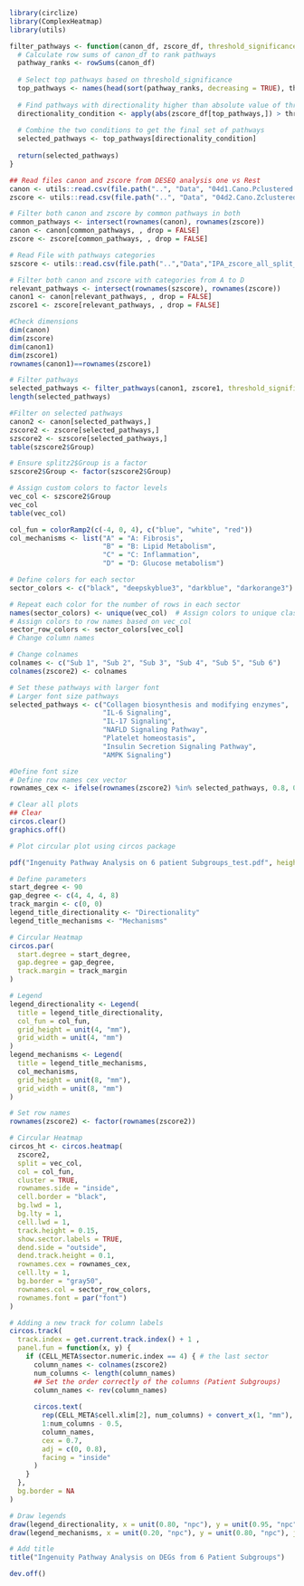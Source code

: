 ```r
library(circlize)
library(ComplexHeatmap)
library(utils)
```



```r
filter_pathways <- function(canon_df, zscore_df, threshold_significance = 100, threshold_directionality = 0.5) {
  # Calculate row sums of canon_df to rank pathways
  pathway_ranks <- rowSums(canon_df)
  
  # Select top pathways based on threshold_significance
  top_pathways <- names(head(sort(pathway_ranks, decreasing = TRUE), threshold_significance))
  
  # Find pathways with directionality higher than absolute value of threshold_directionality in zscore_df
  directionality_condition <- apply(abs(zscore_df[top_pathways,]) > threshold_directionality, 1, any, na.rm = TRUE)
  
  # Combine the two conditions to get the final set of pathways
  selected_pathways <- top_pathways[directionality_condition]
  
  return(selected_pathways)
}

```




```r
## Read files canon and zscore from DESEQ analysis one vs Rest
canon <- utils::read.csv(file.path("..", "Data", "04d1.Cano.Pclustered.6comps.csv"), row.names = 1, header = TRUE, sep = ",")
zscore <- utils::read.csv(file.path("..", "Data", "04d2.Cano.Zclustered.6comps.csv"),  row.names = 1, header = TRUE, sep = ",")
```


```r
# Filter both canon and zscore by common pathways in both
common_pathways <- intersect(rownames(canon), rownames(zscore))
canon <- canon[common_pathways, , drop = FALSE]
zscore <- zscore[common_pathways, , drop = FALSE]
```

```r
# Read File with pathways categories
szscore <- utils::read.csv(file.path("..","Data","IPA_zscore_all_split_A_D.csv"), row.names = 1, header = TRUE, sep = ",")
```

```r
# Filter both canon and zscore with categories from A to D
relevant_pathways <- intersect(rownames(szscore), rownames(zscore))
canon1 <- canon[relevant_pathways, , drop = FALSE]
zscore1 <- zscore[relevant_pathways, , drop = FALSE]
```

```r
#Check dimensions
dim(canon)
dim(zscore)
dim(canon1)
dim(zscore1)
rownames(canon1)==rownames(zscore1)
```

```r
# Filter pathways
selected_pathways <- filter_pathways(canon1, zscore1, threshold_significance = 90, threshold_directionality = 0.5)
length(selected_pathways)
```


```r
#Filter on selected pathways
canon2 <- canon[selected_pathways,]
zscore2 <- zscore[selected_pathways,]
szscore2 <- szscore[selected_pathways,]
table(szscore2$Group)
```

```r
# Ensure splitz2$Group is a factor
szscore2$Group <- factor(szscore2$Group)
```

```r
# Assign custom colors to factor levels
vec_col <- szscore2$Group
vec_col
table(vec_col)
```

```r
col_fun = colorRamp2(c(-4, 0, 4), c("blue", "white", "red"))
col_mechanisms <- list("A" = "A: Fibrosis",
                       "B" = "B: Lipid Metabolism",
                       "C" = "C: Inflammation",
                       "D" = "D: Glucose metabolism")
```


```r
# Define colors for each sector
sector_colors <- c("black", "deepskyblue3", "darkblue", "darkorange3")
```

```r
# Repeat each color for the number of rows in each sector
names(sector_colors) <- unique(vec_col)  # Assign colors to unique classes
# Assign colors to row names based on vec_col
sector_row_colors <- sector_colors[vec_col]
# Change column names
```

```r
# Change colnames
colnames <- c("Sub 1", "Sub 2", "Sub 3", "Sub 4", "Sub 5", "Sub 6")
colnames(zscore2) <- colnames
```

```r
# Set these pathways with larger font
# Larger font size pathways
selected_pathways <- c("Collagen biosynthesis and modifying enzymes",
                       "IL-6 Signaling",
                       "IL-17 Signaling",
                       "NAFLD Signaling Pathway",
                       "Platelet homeostasis",
                       "Insulin Secretion Signaling Pathway",
                       "AMPK Signaling")
```


```r
#Define font size
# Define row names cex vector
rownames_cex <- ifelse(rownames(zscore2) %in% selected_pathways, 0.8, 0.53)
```


```r
# Clear all plots
## Clear
circos.clear()
graphics.off()
```


```r
# Plot circular plot using circos package

pdf("Ingenuity Pathway Analysis on 6 patient Subgroups_test.pdf", height = 9, width = 12)

# Define parameters
start_degree <- 90
gap_degree <- c(4, 4, 4, 8)
track_margin <- c(0, 0)
legend_title_directionality <- "Directionality"
legend_title_mechanisms <- "Mechanisms"

# Circular Heatmap
circos.par(
  start.degree = start_degree,
  gap.degree = gap_degree,
  track.margin = track_margin
)

# Legend
legend_directionality <- Legend(
  title = legend_title_directionality,
  col_fun = col_fun,
  grid_height = unit(4, "mm"),
  grid_width = unit(4, "mm")
)
legend_mechanisms <- Legend(
  title = legend_title_mechanisms,
  col_mechanisms,
  grid_height = unit(8, "mm"),
  grid_width = unit(8, "mm")
)

# Set row names
rownames(zscore2) <- factor(rownames(zscore2))

# Circular Heatmap
circos_ht <- circos.heatmap(
  zscore2,
  split = vec_col,
  col = col_fun,
  cluster = TRUE,
  rownames.side = "inside",
  cell.border = "black",
  bg.lwd = 1,
  bg.lty = 1,
  cell.lwd = 1,
  track.height = 0.15,
  show.sector.labels = TRUE,
  dend.side = "outside",
  dend.track.height = 0.1,
  rownames.cex = rownames_cex,
  cell.lty = 1,
  bg.border = "gray50",
  rownames.col = sector_row_colors,
  rownames.font = par("font")
)

# Adding a new track for column labels
circos.track(
  track.index = get.current.track.index() + 1 ,
  panel.fun = function(x, y) {
    if (CELL_META$sector.numeric.index == 4) { # the last sector
      column_names <- colnames(zscore2)
      num_columns <- length(column_names)
      ## Set the order correctly of the columns (Patient Subgroups)
      column_names <- rev(column_names)
      
      circos.text(
        rep(CELL_META$cell.xlim[2], num_columns) + convert_x(1, "mm"),
        1:num_columns - 0.5,
        column_names,
        cex = 0.7,
        adj = c(0, 0.8),
        facing = "inside"
      )
    }
  },
  bg.border = NA
)

# Draw legends
draw(legend_directionality, x = unit(0.80, "npc"), y = unit(0.95, "npc"), just = c("right", "top"))
draw(legend_mechanisms, x = unit(0.20, "npc"), y = unit(0.80, "npc"), just = c("right", "top"))

# Add title
title("Ingenuity Pathway Analysis on DEGs from 6 Patient Subgroups")

dev.off()
```

